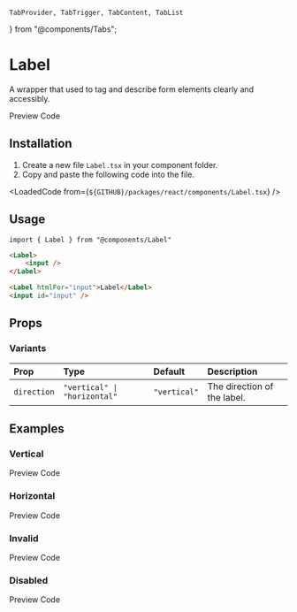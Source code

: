     TabProvider, TabTrigger, TabContent, TabList
} from "@components/Tabs";

# Label
A wrapper that used to tag and describe form elements clearly and accessibly.

<TabProvider defaultName="preview">
    <TabList>
        <TabTrigger name="preview">Preview</TabTrigger>
        <TabTrigger name="code">Code</TabTrigger>
    </TabList>
    <TabContent name="preview">
        <Story layout="centered">
            <LabelDemo />
        </Story>
    </TabContent>
    <TabContent name="code">
        <LoadedCode from={`${GITHUB}/packages/react/src/docs/components/LabelBlocks/Preview.tsx`} />
    </TabContent>
</TabProvider>

## Installation

1. Create a new file `Label.tsx` in your component folder.
2. Copy and paste the following code into the file.

<LoadedCode from={`${GITHUB}/packages/react/components/Label.tsx`} />

## Usage

```tsx
import { Label } from "@components/Label"
```

```html
<Label>
    <input />
</Label>

<Label htmlFor="input">Label</Label>
<input id="input" />
```

## Props

### Variants

| Prop | Type | Default | Description |
| :--- | :--- | :------ | :---------- |
| `direction` | `"vertical" \| "horizontal"` | `"vertical"` | The direction of the label. |

## Examples

### Vertical

<TabProvider defaultName="preview">
    <TabList>
        <TabTrigger name="preview">Preview</TabTrigger>
        <TabTrigger name="code">Code</TabTrigger>
    </TabList>
    <TabContent name="preview">
        <Story layout="centered">
            <Examples.Vertical />
        </Story>
    </TabContent>
    <TabContent name="code">
        <LoadedCode from={`${GITHUB}/packages/react/src/docs/components/LabelBlocks/Examples/Vertical.tsx`} />
    </TabContent>
</TabProvider>

### Horizontal

<TabProvider defaultName="preview">
    <TabList>
        <TabTrigger name="preview">Preview</TabTrigger>
        <TabTrigger name="code">Code</TabTrigger>
    </TabList>
    <TabContent name="preview">
        <Story layout="centered">
            <Examples.Horizontal />
        </Story>
    </TabContent>
    <TabContent name="code">
        <LoadedCode from={`${GITHUB}/packages/react/src/docs/components/LabelBlocks/Examples/Horizontal.tsx`} />
    </TabContent>
</TabProvider>

### Invalid

<TabProvider defaultName="preview">
    <TabList>
        <TabTrigger name="preview">Preview</TabTrigger>
        <TabTrigger name="code">Code</TabTrigger>
    </TabList>
    <TabContent name="preview">
        <Story layout="centered">
            <Examples.Invalid />
        </Story>
    </TabContent>
    <TabContent name="code">
        <LoadedCode from={`${GITHUB}/packages/react/src/docs/components/LabelBlocks/Examples/Invalid.tsx`} />
    </TabContent>
</TabProvider>

### Disabled

<TabProvider defaultName="preview">
    <TabList>
        <TabTrigger name="preview">Preview</TabTrigger>
        <TabTrigger name="code">Code</TabTrigger>
    </TabList>
    <TabContent name="preview">
        <Story layout="centered">
            <Examples.Disabled />
        </Story>
    </TabContent>
    <TabContent name="code">
        <LoadedCode from={`${GITHUB}/packages/react/src/docs/components/LabelBlocks/Examples/Disabled.tsx`} />
    </TabContent>
</TabProvider>